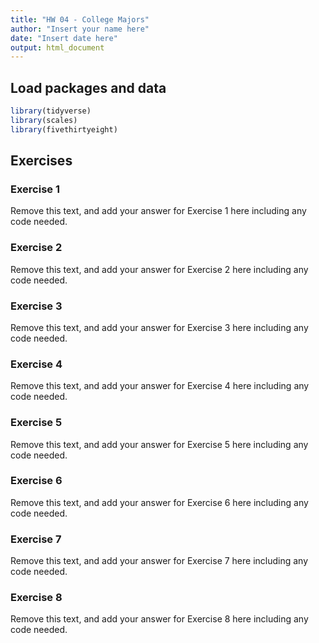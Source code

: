 ```yaml
---
title: "HW 04 - College Majors"
author: "Insert your name here"
date: "Insert date here"
output: html_document
---
```


## Load packages and data

```r
library(tidyverse)
library(scales)
library(fivethirtyeight)
```

## Exercises

### Exercise 1

Remove this text, and add your answer for Exercise 1 here including any code needed.

### Exercise 2

Remove this text, and add your answer for Exercise 2 here including any code needed.

### Exercise 3

Remove this text, and add your answer for Exercise 3 here including any code needed.

### Exercise 4

Remove this text, and add your answer for Exercise 4 here including any code needed.


### Exercise 5

Remove this text, and add your answer for Exercise 5 here including any code needed.


### Exercise 6

Remove this text, and add your answer for Exercise 6 here including any code needed.


### Exercise 7

Remove this text, and add your answer for Exercise 7 here including any code needed.


### Exercise 8

Remove this text, and add your answer for Exercise 8 here including any code needed.

